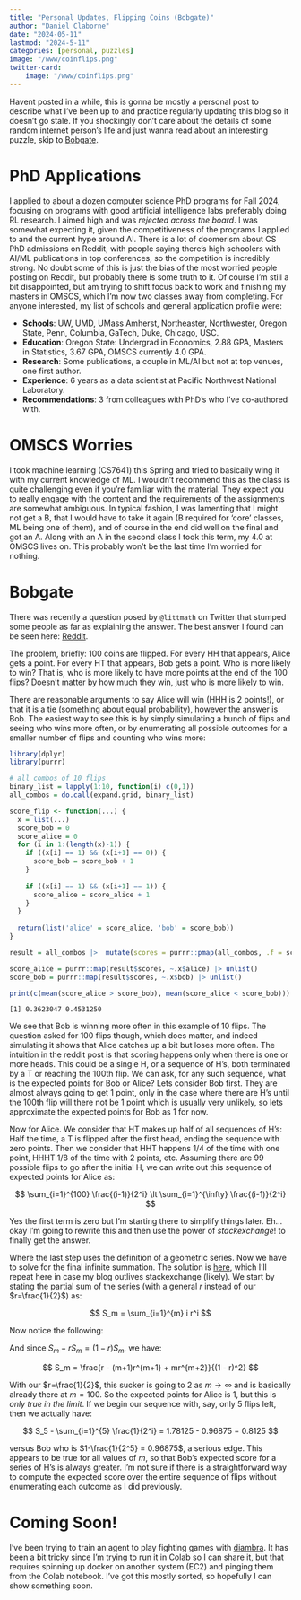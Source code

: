 ```yaml
---
title: "Personal Updates, Flipping Coins (Bobgate)"
author: "Daniel Claborne"
date: "2024-05-11"
lastmod: "2024-5-11"
categories: [personal, puzzles]
image: "/www/coinflips.png"
twitter-card:
    image: "/www/coinflips.png"
---
```


Havent posted in a while, this is gonna be mostly a personal post to describe what I've been up to and practice regularly updating this blog so it doesn't go stale.  If you shockingly don't care about the details of some random internet person's life and just wanna read about an interesting puzzle, skip to [Bobgate](#bobgate).  

# PhD Applications

I applied to about a dozen computer science PhD programs for Fall 2024, focusing on programs with good artificial intelligence labs preferably doing RL research.  I aimed high and was *rejected across the board*.  I was somewhat expecting it, given the competitiveness of the programs I applied to and the current hype around AI.  There is a lot of doomerism about CS PhD admissions on Reddit, with people saying there's high schoolers with AI/ML publications in top conferences, so the competition is incredibly strong.  No doubt some of this is just the bias of the most worried people posting on Reddit, but probably there is some truth to it.  Of course I'm still a bit disappointed, but am trying to shift focus back to work and finishing my masters in OMSCS, which I'm now two classes away from completing.  For anyone interested, my list of schools and general application profile were:

- **Schools**: UW, UMD, UMass Amherst, Northeaster, Northwester, Oregon State, Penn, Columbia, GaTech, Duke, Chicago, USC.
- **Education**:  Oregon State:  Undergrad in Economics, 2.88 GPA, Masters in Statistics, 3.67 GPA, OMSCS currently 4.0 GPA.
- **Research**:  Some publications, a couple in ML/AI but not at top venues, one first author.
- **Experience**:  6 years as a data scientist at Pacific Northwest National Laboratory.
- **Recommendations**:  3 from colleagues with PhD's who I've co-authored with.

# OMSCS Worries

I took machine learning (CS7641) this Spring and tried to basically wing it with my current knowledge of ML.  I wouldn't recommend this as the class is quite challenging even if you're familiar with the material.  They expect you to really engage with the content and the requirements of the assignments are somewhat ambiguous.  In typical fashion, I was lamenting that I might not get a B, that I would have to take it again (B required for 'core' classes, ML being one of them), and of course in the end did well on the final and got an A.  Along with an A in the second class I took this term, my 4.0 at OMSCS lives on.  This probably won't be the last time I'm worried for nothing.

# Bobgate

There was recently a question posed by `@littmath` on Twitter that stumped some people as far as explaining the answer.  The best answer I found can be seen here: [Reddit](https://www.reddit.com/r/theydidthemath/comments/1bgnbnt/request_whod_get_more_points/).

The problem, briefly:  100 coins are flipped.  For every HH that appears, Alice gets a point.  For every HT that appears, Bob gets a point.  Who is more likely to win?  That is, who is more likely to have more points at the end of the 100 flips?  Doesn't matter by how much they win, just who is more likely to win.

There are reasonable arguments to say Alice will win (HHH is 2 points!), or that it is a tie (something about equal probability), however the answer is Bob.  The easiest way to see this is by simply simulating a bunch of flips and seeing who wins more often, or by enumerating all possible outcomes for a smaller number of flips and counting who wins more:

```r
library(dplyr)
library(purrr)

# all combos of 10 flips
binary_list = lapply(1:10, function(i) c(0,1))
all_combos = do.call(expand.grid, binary_list)

score_flip <- function(...) {
  x = list(...)
  score_bob = 0
  score_alice = 0
  for (i in 1:(length(x)-1)) {
    if ((x[i] == 1) && (x[i+1] == 0)) {
      score_bob = score_bob + 1
    }
    
    if ((x[i] == 1) && (x[i+1] == 1)) {
      score_alice = score_alice + 1
    }
  }
  
  return(list('alice' = score_alice, 'bob' = score_bob))
}

result = all_combos |>  mutate(scores = purrr::pmap(all_combos, .f = score_flip))

score_alice = purrr::map(result$scores, ~.x$alice) |> unlist()
score_bob = purrr::map(result$scores, ~.x$bob) |> unlist()

print(c(mean(score_alice > score_bob), mean(score_alice < score_bob)))
```

```
[1] 0.3623047 0.4531250
```

We see that Bob is winning more often in this example of 10 flips.  The question asked for 100 flips though, which does matter, and indeed simulating it shows that Alice catches up a bit but loses more often.  The intuition in the reddit post is that scoring happens only when there is one or more heads.  This could be a single H, or a sequence of H's, both terminated by a T or reaching the 100th flip.  We can ask, for any such sequence, what is the expected points for Bob or Alice?  Lets consider Bob first.  They are almost always going to get 1 point, only in the case where there are H's until the 100th flip will there not be 1 point which is usually very unlikely, so lets approximate the expected points for Bob as 1 for now.  

Now for Alice.  We consider that HT makes up half of all sequences of H's:  Half the time, a T is flipped after the first head, ending the sequence with zero points.  Then we consider that HHT happens 1/4 of the time with one point, HHHT 1/8 of the time with 2 points, etc.  Assuming there are 99 possible flips to go after the initial H, we can write out this sequence of expected points for Alice as:

$$
\sum_{i=1}^{100} \frac{(i-1)}{2^i} \lt \sum_{i=1}^{\infty} \frac{(i-1)}{2^i}
$$

Yes the first term is zero but I'm starting there to simplify things later.  Eh...okay I'm going to rewrite this and then use the power of *stackexchange*! to finally get the answer.

\begin{align*}
\sum_{i=1}^{\infty} \frac{(i-1)}{2^i} &= \sum_{i=1}^{\infty} \frac{i}{2^i} - \sum_{i=1}^{\infty} \frac{1}{2^i} \\
&= \sum_{i=1}^{\infty} \frac{i}{2^i} - 1 \\
\end{align*}

Where the last step uses the definition of a geometric series.  Now we have to solve for the final infinite summation.  The solution is [here](https://math.stackexchange.com/a/30741), which I'll repeat here in case my blog outlives stackexchange (likely).  We start by stating the partial sum of the series (with a general $r$ instead of our $r=\frac{1}{2}$) as:

$$
S_m = \sum_{i=1}^{m} i r^i
$$

Now notice the following:

\begin{align*}
S_m - r S_m &= \sum_{i=1}^{m} r^i - mr^{m+1} \\
&= \frac{r - r^{m+1}}{1 - r} - mr^{m+1} \\
&= \frac{r - (m+1)r^{m+1} + mr^{m+2}}{1 - r}
\end{align*}

And since $S_m - r S_m = (1 - r) S_m$, we have:

$$
S_m = \frac{r - (m+1)r^{m+1} + mr^{m+2}}{(1 - r)^2}
$$

With our $r=\frac{1}{2}$, this sucker is going to 2 as $m \rightarrow \infty$ and is basically already there at $m=100$.  So the expected points for Alice is 1, but this is *only true in the limit*.  If we begin our sequence with, say, only 5 flips left, then we actually have:

$$
S_5 - \sum_{i=1}^{5} \frac{1}{2^i} = 1.78125 - 0.96875 = 0.8125
$$

versus Bob who is $1-\frac{1}{2^5} = 0.96875$, a serious edge.  This appears to be true for all values of $m$, so that Bob's expected score for a series of H's is always greater.  I'm not sure if there is a straightforward way to compute the expected score over the entire sequence of flips without enumerating each outcome as I did previously.

# Coming Soon!

I've been trying to train an agent to play fighting games with [diambra](https://diambra.ai/login).  It has been a bit tricky since I'm trying to run it in Colab so I can share it, but that requires spinning up docker on another system (EC2) and pinging them from the Colab notebook.  I've got this mostly sorted, so hopefully I can show something soon.


